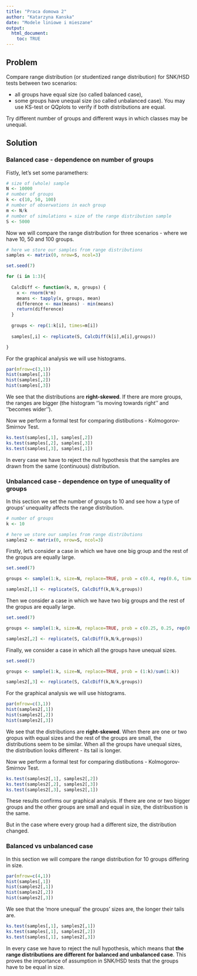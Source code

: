 ---
title: "Praca domowa 2"
author: "Katarzyna Kanska"
date: "Modele liniowe i mieszane"
output: 
  html_document:
    toc: TRUE
---

## Problem
Compare range distribution (or studentized range distribution) for SNK/HSD tests between two scenarios:

* all groups have equal size (so called balanced case),
* some groups have unequal size (so called unbalanced case).
You may use KS-test or QQplots to verify if both distributions are equal.

Try different number of groups and different ways in which classes may be unequal.

## Solution

### Balanced case - dependence on number of groups

Fistly, let's set some paramethers:

```{r, warning=FALSE, message=FALSE}
# size of (whole) sample
N <- 10000
# number of groups
k <- c(10, 50, 100)
# number of obserwations in each group
m <- N/k
# number of simulations = size of the range distribution sample
S <- 5000
```

Now we will compare the range distribution for three scenarios - where we have 10, 50 and 100 groups.

```{r, warning=FALSE, message=FALSE}
# here we store our samples from range distributions
samples <- matrix(0, nrow=S, ncol=3)

set.seed(7)

for (i in 1:3){
  
  CalcDiff <- function(k, m, groups) {
    x <- rnorm(k*m)
    means <- tapply(x, groups, mean)
    difference <- max(means) - min(means)
    return(difference)
  }
  
  groups <- rep(1:k[i], times=m[i])
  
  samples[,i] <- replicate(S, CalcDiff(k[i],m[i],groups))

}

```

For the graphical analysis we will use histograms.

```{r, warning=FALSE, message=FALSE}
par(mfrow=c(3,1))
hist(samples[,1])
hist(samples[,2])
hist(samples[,3])

```

We see that the distributions are **right-skewed**. If there are more groups, the ranges are bigger (the histogram ''is moving towards right'' and ''becomes wider'').

Now we perform a formal test for comparing distibutions - Kolmogorov-Smirnov Test.
```{r, warning=FALSE, message=FALSE}

ks.test(samples[,1], samples[,2])
ks.test(samples[,2], samples[,3])
ks.test(samples[,3], samples[,1])

```

In every case we have to reject the null hypothesis that the samples are drawn from the same (continuous) distribution.

### Unbalanced case - dependence on type of unequality of groups

In this section we set the number of groups to 10 and see how a type of groups' unequality affects the range distribution.

```{r, warning=FALSE, message=FALSE}
# number of groups
k <- 10

# here we store our samples from range distributions
samples2 <- matrix(0, nrow=S, ncol=3)
```


Firstly, let's consider a case in which we have one big group and the rest of the gropus are equally large.

```{r, warning=FALSE, message=FALSE}
set.seed(7)

groups <- sample(1:k, size=N, replace=TRUE, prob = c(0.4, rep(0.6, times=(k-1))/(k-1)))

samples2[,1] <- replicate(S, CalcDiff(k,N/k,groups))
```


Then we consider a case in which we have two big groups and the rest of the gropus are equally large.

```{r, warning=FALSE, message=FALSE}
set.seed(7)

groups <- sample(1:k, size=N, replace=TRUE, prob = c(0.25, 0.25, rep(0.5, times=(k-2))/(k-2)))

samples2[,2] <- replicate(S, CalcDiff(k,N/k,groups))
```

Finally, we consider a case in which all the groups have unequal sizes.

```{r, warning=FALSE, message=FALSE}
set.seed(7)

groups <- sample(1:k, size=N, replace=TRUE, prob = (1:k)/sum(1:k))

samples2[,3] <- replicate(S, CalcDiff(k,N/k,groups))
```

For the graphical analysis we will use histograms.

```{r, warning=FALSE, message=FALSE}
par(mfrow=c(3,1))
hist(samples2[,1])
hist(samples2[,2])
hist(samples2[,3])

```

We see that the distributions are **right-skewed**. When there are one or two gropus with equal sizes and the rest of the groups are small, the distributions seem to be similar. When all the groups have unequal sizes, the distribution looks different - its tail is longer.

Now we perform a formal test for comparing distibutions - Kolmogorov-Smirnov Test.
```{r, warning=FALSE, message=FALSE}

ks.test(samples2[,1], samples2[,2])
ks.test(samples2[,2], samples2[,3])
ks.test(samples2[,3], samples2[,1])

```

These results confirms our graphical analysis. If there are one or two bigger groups and the other groups are small and equal in size, the distribustion is the same.

But in the case where every group had a different size, the distribution changed.

### Balanced vs unbalanced case

In this section we will compare the range distribution for 10 groups differing in size.

```{r, warning=FALSE, message=FALSE}
par(mfrow=c(4,1))
hist(samples[,1])
hist(samples2[,1])
hist(samples2[,2])
hist(samples2[,3])

```

We see that the 'more unequal' the groups' sizes are, the longer their tails are.

```{r, warning=FALSE, message=FALSE}

ks.test(samples[,1], samples2[,1])
ks.test(samples[,1], samples2[,2])
ks.test(samples[,1], samples2[,3])

```

In every case we have to reject the null hypothesis, which means that **the range distributions are different for balanced and unbalanced case**. This proves the importance of assumption in SNK/HSD tests that the groups have to be equal in size.
